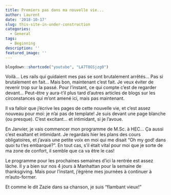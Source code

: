 ```yaml
---
title: Premiers pas dans ma nouvelle vie...
author: Laurent
date: '2018-10-17'
slug: this-site-in-under-construction
categories:
  - General
tags:
  - Beginning
description: ''
featured_image: ''
---
```



```r
blogdown::shortcode("youtube", "LA7T0GSjzg0")
```

Voilà... Les rails qui guidaient mes pas se sont brutalement arrêtés... Pas si brutalement en fait... Mais bon, maintenant c'est fait. Je veux éviter de revenir trop sur la passé. Pour l'instant, ce qui compte c'est de regarder devant... Peut-être y aura-t'il plus tard d'autres articles de blogs sur les circonstances qui m'ont amené ici, mais pas maintenant.

Il va falloir que j'écrive les pages de cette nouvelle vie, et c'est assez nouveau pour moi: je n'ai pas de template! Je suis devant une page blanche (ou presque). C'est excitant... et intimidant, si je l'avoue.

En Janvier, je vais commencer mon programme de M.Sc. à HEC... Ça aussi c'est exaltant et intimidant. Je regardais hier les plans des cours obligatoires, et j'avais une petite voix en moi qui me disait "Oh my god! dans quoi tu t'es embarqué?". En tout cas, s'il était vital pour moi que je sorte de ma zone de confort, il semble que ca va être le cas!

Le programme pour les prochaines semaines d'ici la rentrée est assez lâche. Il y a bien sur nos 4 jours à Manhattan pour la semaine de thanksgiving. Mais pour l'instant, j'égrène mes journées à continuer à m'auto-former.

Et comme le dit Zazie dans sa chanson, je suis "flambant vieux!"



